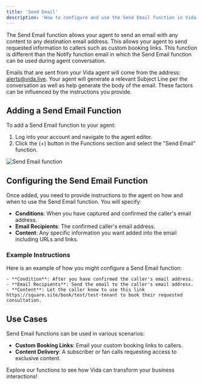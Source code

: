 ```yaml
---
title: 'Send Email'
description: 'How to configure and use the Send Email function in Vida agents.'
---
```


The Send Email function allows your agent to send an email with any content to any destination email address. This allows your agent to send requested information to callers such as custom booking links. This function is different than the Notify function email in which the Send Email function can be used during agent conversation.

Emails that are sent from your Vida agent will come from the address: alerts@vida.live. Your agent will generate a relevant Subject Line per the conversation as well as help generate the body of the email. These factors can be influenced by the instructions you provide.

## Adding a Send Email Function

To add a Send Email function to your agent:
1. Log into your account and navigate to the agent editor.
2. Click the (+) button in the Functions section and select the "Send Email" function.

![Send Email function](https://vidapublic.s3.us-east-2.amazonaws.com/vida-edit-agent-functions-send-email.png "Send Email function")

## Configuring the Send Email Function

Once added, you need to provide instructions to the agent on how and when to use the Send Email function. You will specify:
- **Conditions**: When you have captured and confirmed the caller's email address.
- **Email Recipients**: The confirmed caller's email address.
- **Content**: Any specific information you want added into the email including URLs and links.

### Example Instructions

Here is an example of how you might configure a Send Email function:

```plaintext
- **Condition**: After you have confirmed the caller's email address.
- **Email Recipients**: Send the email to the caller's email address.
- **Content**: Let the caller know to use this link https://square.site/book/test/test-tenant to book their requested consultation.
```

## Use Cases

Send Email functions can be used in various scenarios:
- **Custom Booking Links**: Email your custom booking links to callers. 
- **Content Delivery**: A subscriber or fan calls requesting access to exclusive content.

Explore our functions to see how Vida can transform your business interactions!